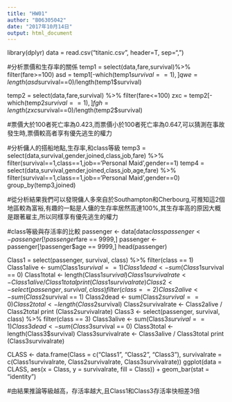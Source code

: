 ---
title: "HW01"
author: "B06305042"
date: "2017年10月14日"
output: html_document
---
library(dplyr)
data = read.csv("titanic.csv", header=T, sep=",")

#分析票價和生存率的關係
temp1 = select(data,fare,survival)%>%
  filter(fare>=100)
asd = temp1[-which(temp1$survival==1),]
qwe = length(asd$survival==0)/length(temp1$survival)

temp2 = select(data,fare,survival) %>%
  filter(fare<=100)
zxc = temp2[-which(temp2$survival==1),]
fgh = length(zxc$survival==0)/length(temp2$survival)


#票價大於100者死亡率為0.423,而票價小於100者死亡率為0.647,可以猜測在事故發生時,票價較高者享有優先逃生的權力



#分析傭人的搭船地點,生存率,和class等級
temp3 = select(data,survival,gender,joined,class,job,fare) %>%
  filter(survival==1,class==1,job=='Personal Maid',gender==1)
temp4 = select(data,survival,gender,joined,class,job,age,fare) %>%
  filter(survival==1,class==1,job=='Personal Maid',gender==0)
group_by(temp3,joined) 


#從分析結果我們可以發現傭人多來自於Southampton和Cherbourg,可推知這2個地區較為富裕,有趣的一點是人傭的生存率居然高達100%,其生存率高的原因大概是跟著雇主,所以同樣享有優先逃生的權力
    
    
    
#class等級與存活率的比較
passenger <- data[data$class %in% c(1,2,3),]
passenger <- passenger[!passenger$fare == 9999,]
passenger <- passenger[!passenger$age == 9999,]
head(passenger)

Class1 = select(passenger, survival, class) %>%
  filter(class == 1)
Class1alive <- sum(Class1$survival == 1) 
Class1dead <- sum(Class1$survival == 0) 
Class1total <- length(Class1$survival) 
Class1survivalrate <- Class1alive / Class1total
print (Class1survivalrate)
Class2 <- select(passenger, survival, class) %>%
  filter(class == 2)
Class2alive <- sum(Class2$survival == 1) 
Class2dead <- sum(Class2$survival == 0) 
Class2total <- length(Class2$survival) 
Class2survivalrate <- Class2alive / Class2total
print (Class2survivalrate)
Class3 <- select(passenger, survival, class) %>%
  filter(class == 3)
Class3alive <- sum(Class3$survival == 1) 
Class3dead <- sum(Class3$survival == 0) 
Class3total <- length(Class3$survival) 
Class3survivalrate <- Class3alive / Class3total
print (Class3survivalrate)

CLASS <- data.frame(Class = c("Class1", "Class2", "Class3"),
  survivalrate = c(Class1survivalrate, Class2survivalrate, Class3survivalrate))
ggplot(data = CLASS, aes(x = Class, y = survivalrate, fill = Class)) + 
  geom_bar(stat = "identity")

             
#由結果推論等級越高，存活率越大,且Class1和Class3存活率快相差3倍

